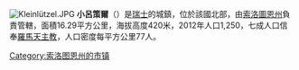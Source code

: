 [[Image:Kleinlützel.JPG|right]]
'''小呂策爾'''（{{lang-de|Kleinlützel}}）是[[瑞士|瑞士]]的城鎮，位於該國北部，由[[索洛圖恩州|索洛圖恩州]]負責管轄，面積16.29平方公里，海拔高度420米，2012年人口1,250，七成人口信奉[[羅馬天主教|羅馬天主教]]，人口密度每平方公里77人。

{{DEFAULTSORT:Kleinlützel}}
[[Category:索洛图恩州的市镇|Category:索洛图恩州的市镇]]
{{Switzerland-geo-stub}}